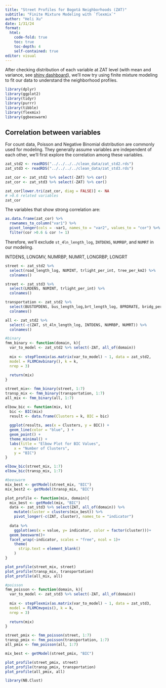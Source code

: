```yaml
---
title: "Street Profiles for Bogotá Neighborhoods (ZAT)"
subtitle: "Finite Mixture Modeling with `flexmix`"
author: "Heli Xu"
date: 1/31/24
format: 
  html:
    code-fold: true
    toc: true
    toc-depth: 4
    self-contained: true
editor: visual
---
```


After checking distribution of each variable at ZAT level (with mean and variance, see [shiny dashboard](https://heli-xu.shinyapps.io/zat-indicator/)), we'll now try using finite mixture modeling to fit our data to understand the neighborhood profiles.

```r
library(dplyr)
library(ggplot2)
library(tidyr)
library(purrr)
library(tibble)
library(flexmix)
library(ggbeeswarm)

```

## Correlation between variables

For count data, Poisson and Negative Binomial distribution are commonly used for modeling. They generally assume variables are independent of each other, we'll first explore the correlation among these variables.

```r
zat_std2 <- readRDS("../../../../clean_data/zat_std2.rds")
zat_std3 <- readRDS("../../../../clean_data/zat_std3.rds")

zat_cor <- zat_std2 %>% select(-ZAT) %>% cor()
zat_cor <- zat_std3 %>% select(-ZAT) %>% cor()

zat_cor[lower.tri(zat_cor, diag = FALSE)] <- NA
# >0.6 related variables
zat_cor
```

The variables that show strong correlation are:

```r
as.data.frame(zat_cor) %>%
  rownames_to_column("var1") %>% 
  pivot_longer(cols = -var1, names_to = "var2", values_to = "cor") %>% 
  filter(cor >0.6 & cor != 1)
```

Therefore, we'll exclude `st_4ln_length_log`, `INTDENS`, `NUMRBP`, and `NUMRT` in our modeling.

INTDENS, LONGMV, NUMRBP, NUMRT, LONGRBP, LONGRT

```r

street <- zat_std2 %>% 
  select(road_length_log, NUMINT, trlight_per_int, tree_per_km2) %>% 
  colnames()

street <- zat_std3 %>% 
  select(LRDENS, NUMINT, trlight_per_int) %>% 
  colnames()

transportation <- zat_std2 %>% 
  select(BUSTOPDENS, bus_length_log,brt_length_log, BPRDRATE, bridg_per_km2) %>% 
  colnames()

all <- zat_std2 %>% 
  select(-c(ZAT, st_4ln_length_log, INTDENS, NUMRBP, NUMRT)) %>% 
  colnames()

#binary
fmm_binary <- function(domain, k){
  var_to_model <- zat_std2 %>% select(-ZAT, all_of(domain))
  
  mix <- stepFlexmix(as.matrix(var_to_model) ~ 1, data = zat_std2, 
  model = FLXMCmvbinary(), k = k, 
  nrep = 3)
  
  return(mix)
}

street_mix<- fmm_binary(street, 1:7)
transp_mix <- fmm_binary(transportation, 1:7)
all_mix <- fmm_binary(all, 1:7)

elbow_bic <- function(mix, k){
  bic <- BIC(mix)
  result <- data.frame(Clusters = k, BIC = bic)
  
  ggplot(results, aes(x = Clusters, y = BIC)) +
  geom_line(color = "blue", ) +
  geom_point() +
  theme_minimal() +
  labs(title = "Elbow Plot for BIC Values",
    x = "Number of Clusters",
    y = "BIC")
}

elbow_bic(street_mix, 1:7)
elbow_bic(transp_mix, 1:7)

#beeswarm
mix_best <- getModel(street_mix, "BIC")
mix_best2 <- getModel(transp_mix, "BIC")

plot_profile <- function(mix, domain){
  mix_best <- getModel(mix, "BIC")
  data <- zat_std3 %>% select(ZAT, all_of(domain)) %>% 
    mutate(cluster = clusters(mix_best)) %>% 
    pivot_longer(-c(ZAT, cluster), names_to = "indicator")
  
  data %>% 
    ggplot(aes(x = value, y= indicator, color = factor(cluster)))+
  geom_beeswarm()+
  facet_wrap(~indicator, scales = "free", ncol = 1)+
    theme(
      strip.text = element_blank()
    )
}

plot_profile(street_mix, street)
plot_profile(transp_mix, transportation)
plot_profile(all_mix, all)


```

```r
#poisson
fmm_poisson <- function(domain, k){
  var_to_model <- zat_std3 %>% select(-ZAT, all_of(domain))
  
  mix <- stepFlexmix(as.matrix(var_to_model) ~ 1, data = zat_std3, 
  model = FLXMCmvpois(), k = k, 
  nrep = 3)
  
  return(mix)
}

street_pmix <- fmm_poisson(street, 1:7)
transp_pmix <- fmm_poisson(transportation, 1:7)
all_pmix <- fmm_poisson(all, 1:7)

mix_best <- getModel(street_pmix, "BIC")

plot_profile(street_pmix, street)
plot_profile(transp_pmix, transportation)
plot_profile(all_pmix, all)
```

```r
library(NB.Clust)
```
